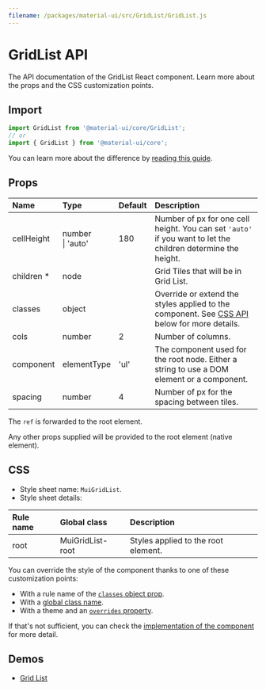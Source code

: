 ```yaml
---
filename: /packages/material-ui/src/GridList/GridList.js
---
```



<!--- This documentation is automatically generated, do not try to edit it. -->

# GridList API

<p className="description">The API documentation of the GridList React component. Learn more about the props and the CSS customization points.</p>

## Import

```js
import GridList from '@material-ui/core/GridList';
// or
import { GridList } from '@material-ui/core';
```

You can learn more about the difference by [reading this guide](/guides/minimizing-bundle-size/).



## Props

| Name | Type | Default | Description |
|:-----|:-----|:--------|:------------|
| <span className="prop-name">cellHeight</span> | <span className="prop-type">number<br />&#124;&nbsp;'auto'</span> | <span className="prop-default">180</span> | Number of px for one cell height. You can set `'auto'` if you want to let the children determine the height. |
| <span className="prop-name required">children&nbsp;*</span> | <span className="prop-type">node</span> |  | Grid Tiles that will be in Grid List. |
| <span className="prop-name">classes</span> | <span className="prop-type">object</span> |  | Override or extend the styles applied to the component. See [CSS API](#css) below for more details. |
| <span className="prop-name">cols</span> | <span className="prop-type">number</span> | <span className="prop-default">2</span> | Number of columns. |
| <span className="prop-name">component</span> | <span className="prop-type">elementType</span> | <span className="prop-default">'ul'</span> | The component used for the root node. Either a string to use a DOM element or a component. |
| <span className="prop-name">spacing</span> | <span className="prop-type">number</span> | <span className="prop-default">4</span> | Number of px for the spacing between tiles. |

The `ref` is forwarded to the root element.

Any other props supplied will be provided to the root element (native element).

## CSS

- Style sheet name: `MuiGridList`.
- Style sheet details:

| Rule name | Global class | Description |
|:-----|:-------------|:------------|
| <span className="prop-name">root</span> | <span className="prop-name">MuiGridList-root</span> | Styles applied to the root element.

You can override the style of the component thanks to one of these customization points:

- With a rule name of the [`classes` object prop](/customization/components/#overriding-styles-with-classes).
- With a [global class name](/customization/components/#overriding-styles-with-global-class-names).
- With a theme and an [`overrides` property](/customization/globals/#css).

If that's not sufficient, you can check the [implementation of the component](https://github.com/mui-org/material-ui/blob/master/packages/material-ui/src/GridList/GridList.js) for more detail.

## Demos

- [Grid List](/components/grid-list/)

